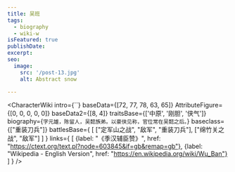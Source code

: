 ```yaml
---
title: 吴班
tags:
  - biography
  - wiki-w
isFeatured: true
publishDate:
excerpt:
seo:
  image:
    src: '/post-13.jpg'
    alt: Abstract snow

---
```



<CharacterWiki
  intro={``}
  baseData={[72, 77, 78, 63, 65]}
  AttributeFigure={[0, 0, 0, 0, 0]}
  baseData2={[8, 4]}
  traitsBase={['中原', '刚胆', '侠气']}
  biography={`字元雄，陈留人，吴懿族弟。以豪侠见称，官位常在吴懿之后。`}
  baseclass={["重装刀兵"]}
  battlesBase={
    [
      ["定军山之战", "敌军", "重装刀兵"],
      ["绵竹关之战", "敌军"]
    ]
  }
  links={
    [
      {label: "《季汉辅臣赞》", href: "https://ctext.org/text.pl?node=603845&if=gb&remap=gb"},
      {label: "Wikipedia - English Version", href: "https://en.wikipedia.org/wiki/Wu_Ban"}
    ]
  }
/>
